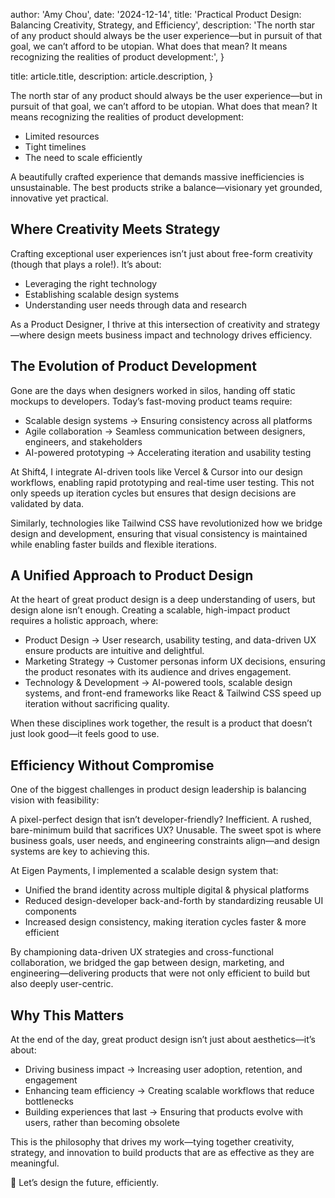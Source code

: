   author: 'Amy Chou',
  date: '2024-12-14',
  title: 'Practical Product Design: Balancing Creativity, Strategy, and Efficiency',
  description:
    'The north star of any product should always be the user experience—but in pursuit of that goal, we can’t afford to be utopian. What does that mean? It means recognizing the realities of product development:',
}

  title: article.title,
  description: article.description,
}


The north star of any product should always be the user experience—but in pursuit of that goal, we can’t afford to be utopian. What does that mean? It means recognizing the realities of product development:

- Limited resources
- Tight timelines
- The need to scale efficiently

A beautifully crafted experience that demands massive inefficiencies is unsustainable. The best products strike a balance—visionary yet grounded, innovative yet practical.
## Where Creativity Meets Strategy
Crafting exceptional user experiences isn’t just about free-form creativity (though that plays a role!). It’s about:
- Leveraging the right technology
- Establishing scalable design systems
- Understanding user needs through data and research

As a Product Designer, I thrive at this intersection of creativity and strategy—where design meets business impact and technology drives efficiency.

## The Evolution of Product Development
Gone are the days when designers worked in silos, handing off static mockups to developers. Today’s fast-moving product teams require:
- Scalable design systems → Ensuring consistency across all platforms
- Agile collaboration → Seamless communication between designers, engineers, and stakeholders
- AI-powered prototyping → Accelerating iteration and usability testing

At Shift4, I integrate AI-driven tools like Vercel & Cursor into our design workflows, enabling rapid prototyping and real-time user testing. This not only speeds up iteration cycles but ensures that design decisions are validated by data.

Similarly, technologies like Tailwind CSS have revolutionized how we bridge design and development, ensuring that visual consistency is maintained while enabling faster builds and flexible iterations.

## A Unified Approach to Product Design
At the heart of great product design is a deep understanding of users, but design alone isn’t enough. Creating a scalable, high-impact product requires a holistic approach, where:
- Product Design → User research, usability testing, and data-driven UX ensure products are intuitive and delightful.
- Marketing Strategy → Customer personas inform UX decisions, ensuring the product resonates with its audience and drives engagement.
- Technology & Development → AI-powered tools, scalable design systems, and front-end frameworks like React & Tailwind CSS speed up iteration without sacrificing quality.

When these disciplines work together, the result is a product that doesn’t just look good—it feels good to use.

## Efficiency Without Compromise
One of the biggest challenges in product design leadership is balancing vision with feasibility:

A pixel-perfect design that isn’t developer-friendly? Inefficient.
A rushed, bare-minimum build that sacrifices UX? Unusable.
The sweet spot is where business goals, user needs, and engineering constraints align—and design systems are key to achieving this.

At Eigen Payments, I implemented a scalable design system that:
- Unified the brand identity across multiple digital & physical platforms
- Reduced design-developer back-and-forth by standardizing reusable UI components
- Increased design consistency, making iteration cycles faster & more efficient

By championing data-driven UX strategies and cross-functional collaboration, we bridged the gap between design, marketing, and engineering—delivering products that were not only efficient to build but also deeply user-centric.

## Why This Matters
At the end of the day, great product design isn’t just about aesthetics—it’s about:
- Driving business impact → Increasing user adoption, retention, and engagement
- Enhancing team efficiency → Creating scalable workflows that reduce bottlenecks
- Building experiences that last → Ensuring that products evolve with users, rather than becoming obsolete

This is the philosophy that drives my work—tying together creativity, strategy, and innovation to build products that are as effective as they are meaningful.

🚀 Let’s design the future, efficiently.
